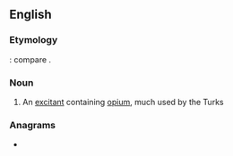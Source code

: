 {{also|masłach}}
==English==

===Etymology===
{{etyl|ar|en}} {{m|ar|مَسْلُوق}}: compare {{cog|fr|masloc}}.

===Noun===
{{en-noun|-}}

# {{lb|en|medicine}} An [[excitant]] containing [[opium]], much used by the Turks
#: {{rfquotek|en|Dunglison}}

===Anagrams===
* {{anagrams|en|a=aachlms|chamals|chasmal}}